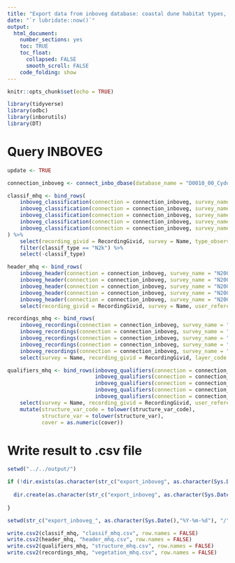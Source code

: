 ```yaml
---
title: "Export data from inboveg database: coastal dune habitat types, grassland habitat types (except 6510), and marsh habitat types"
date: "`r lubridate::now()`"
output: 
  html_document:
    number_sections: yes
    toc: TRUE
    toc_float:
      collapsed: FALSE
      smooth_scroll: FALSE
    code_folding: show
---
```


```r
knitr::opts_chunk$set(echo = TRUE)
```

```r
library(tidyverse)
library(odbc)
library(inborutils)
library(DT)
```

# Query INBOVEG

```r
update <- TRUE
```

```r
 
connection_inboveg <- connect_inbo_dbase(database_name = "D0010_00_Cydonia")

classif_mhq <- bind_rows(
    inboveg_classification(connection = connection_inboveg, survey_name = "N2000meetnet_Grasland", collect = TRUE),
    inboveg_classification(connection = connection_inboveg, survey_name = "N2000meetnet_Moerassen", collect = TRUE),
    inboveg_classification(connection = connection_inboveg, survey_name = "N2000meetnet_Grasland_BHM", collect = TRUE),
    inboveg_classification(connection = connection_inboveg, survey_name = "N2000meetnet_Moeras_BHM", collect = TRUE),
    inboveg_classification(connection = connection_inboveg, survey_name = "N2000meetnet_Duinen_BHM", collect = TRUE)
) %>%
    select(recording_givid = RecordingGivid, survey = Name, type_observed = Classif, classif_type = ActionGroup, classif_key = ListName, type_cover = Cover) %>%
    filter(classif_type == "N2k") %>%
    select(-classif_type)

header_mhq <- bind_rows(
    inboveg_header(connection = connection_inboveg, survey_name = "N2000meetnet_Grasland", collect = TRUE),
    inboveg_header(connection = connection_inboveg, survey_name = "N2000meetnet_Moerassen", collect = TRUE),
    inboveg_header(connection = connection_inboveg, survey_name = "N2000meetnet_Grasland_BHM", collect = TRUE),
    inboveg_header(connection = connection_inboveg, survey_name = "N2000meetnet_Moeras_BHM", collect = TRUE),
    inboveg_header(connection = connection_inboveg, survey_name = "N2000meetnet_Duinen_BHM", collect = TRUE)) %>%
    select(recording_givid = RecordingGivid, survey = Name, user_reference = UserReference, area = Area, vague_date_begin = VagueDateBegin, vague_date_end = VagueDateEnd)

recordings_mhq <- bind_rows(
    inboveg_recordings(connection = connection_inboveg, survey_name = "N2000meetnet_Grasland", collect = TRUE),
    inboveg_recordings(connection = connection_inboveg, survey_name = "N2000meetnet_Moerassen", collect = TRUE),
    inboveg_recordings(connection = connection_inboveg, survey_name = "N2000meetnet_Grasland_BHM", collect = TRUE),
    inboveg_recordings(connection = connection_inboveg, survey_name = "N2000meetnet_Moeras_BHM", collect = TRUE),
    inboveg_recordings(connection = connection_inboveg, survey_name = "N2000meetnet_Duinen_BHM", collect = TRUE)) %>%
    select(survey = Name, recording_givid = RecordingGivid, layer_code = LayerCode, layer_cover = CoverCode, name_original = OriginalName, name_scientific = ScientificName, phenology_code = PhenologyCode, species_cover_code = CoverageCode, species_cover = PctValue, scale = RecordingScale)

qualifiers_mhq <- bind_rows(inboveg_qualifiers(connection = connection_inboveg, survey_name = "N2000meetnet_Grasland", qualifier_type = "MQ"),
                            inboveg_qualifiers(connection = connection_inboveg, survey_name = "N2000meetnet_Moerassen", qualifier_type = "MQ"),
                            inboveg_qualifiers(connection = connection_inboveg, survey_name = "N2000meetnet_Grasland_BHM", qualifier_type = "MQ"),
                            inboveg_qualifiers(connection = connection_inboveg, survey_name = "N2000meetnet_Moeras_BHM", qualifier_type = "MQ"),
                            inboveg_qualifiers(connection = connection_inboveg, survey_name = "N2000meetnet_Duinen_BHM", qualifier_type = "MQ")) %>%
    select(survey = Name, recording_givid = RecordingGivid, user_reference = UserReference, structure_var_code = Q2Code, structure_var = Q2Description, cover = Q3Description) %>%
    mutate(structure_var_code = tolower(structure_var_code),
           structure_var = tolower(structure_var),
           cover = as.numeric(cover))

```

# Write result to .csv file

```r

setwd("../../output/")

if (!dir.exists(as.character(str_c("export_inboveg", as.character(Sys.Date(),"%Y-%m-%d"), sep = "_")))) {
    
  dir.create(as.character(str_c("export_inboveg", as.character(Sys.Date(),"%Y-%m-%d"), sep = "_")))  
    
}

setwd(str_c("export_inboveg_", as.character(Sys.Date(),"%Y-%m-%d"), "/"))

write.csv2(classif_mhq, "classif_mhq.csv", row.names = FALSE)
write.csv2(header_mhq, "header_mhq.csv", row.names = FALSE)
write.csv2(qualifiers_mhq, "structure_mhq.csv", row.names = FALSE)
write.csv2(recordings_mhq, "vegetation_mhq.csv", row.names = FALSE)
```